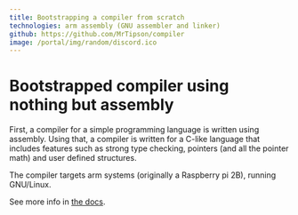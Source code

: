 ```yaml
---
title: Bootstrapping a compiler from scratch
technologies: arm assembly (GNU assembler and linker)
github: https://github.com/MrTipson/compiler
image: /portal/img/random/discord.ico
---
```

# Bootstrapped compiler using nothing but assembly
First, a compiler for a simple programming language is written using assembly. Using that, a compiler is written for a C-like language that includes features such as strong type checking, pointers (and all the pointer math) and user defined structures.

The compiler targets arm systems (originally a Raspberry pi 2B), running GNU/Linux.

See more info in [the docs](/compiler).